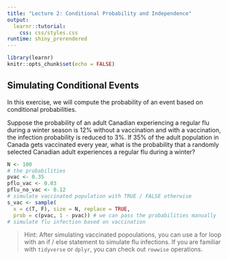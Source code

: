 ```yaml
---
title: "Lecture 2: Conditional Probability and Independence"
output: 
  learnr::tutorial:
    css: css/styles.css
runtime: shiny_prerendered
---
```


<!-- 
Before running the document, make sure `learnr` package is available. 
If missing, you can install the package with `install.packages('learnr')`.
-->

```r
library(learnr)
knitr::opts_chunk$set(echo = FALSE)
```

## Simulating Conditional Events

In this exercise, we will compute the probability of an event based on conditional probabilities.

Suppose the probability of an adult Canadian experiencing a regular flu during a winter season is 12% without a vaccination and with a vaccination, the infection probability is reduced to 3%. If 35% of the adult population in Canada gets vaccinated every year, what is the probability that a randomly selected Canadian adult experiences a regular flu during a winter?


```r
N <- 100
# the probabilities
pvac <- 0.35
pflu_vac <- 0.03
pflu_no_vac <- 0.12
# simulate vaccinated population with TRUE / FALSE otherwise
s_vac <- sample(
  x = c(T, F), size = N, replace = TRUE,
  prob = c(pvac, 1 - pvac)) # we can pass the probabilities manually
# simulate flu infection based on vaccination
```

> Hint: After simulating vaccinated popoulations, you can use a for loop with an if / else statement to simulate flu infections. If you are familiar with `tidyverse` or `dplyr`, you can check out `rowwise` operations.

